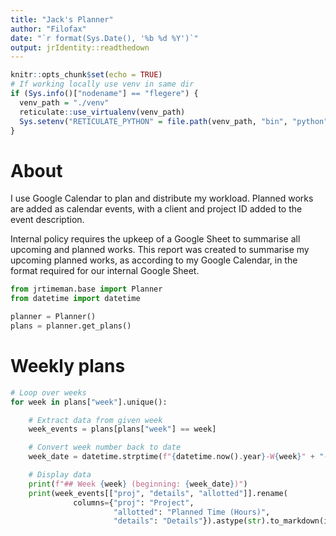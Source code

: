 ```yaml
---
title: "Jack's Planner"
author: "Filofax"
date: "`r format(Sys.Date(), '%b %d %Y')`"
output: jrIdentity::readthedown
---
```


```r
knitr::opts_chunk$set(echo = TRUE)
# If working locally use venv in same dir
if (Sys.info()["nodename"] == "flegere") {
  venv_path = "./venv"
  reticulate::use_virtualenv(venv_path)
  Sys.setenv("RETICULATE_PYTHON" = file.path(venv_path, "bin", "python"))
}
```

# About

I use Google Calendar to plan and distribute my workload. Planned works are
added as calendar events, with a client and project ID added to the event
description.

Internal policy requires the upkeep of a Google Sheet to summarise all upcoming
and planned works. This report was created to summarise my upcoming planned
works, as according to my Google Calendar, in the format required for our
internal Google Sheet.

```python
from jrtimeman.base import Planner
from datetime import datetime
```

```python
planner = Planner()
plans = planner.get_plans()
```

# Weekly plans

```python
# Loop over weeks
for week in plans["week"].unique():

    # Extract data from given week
    week_events = plans[plans["week"] == week]

    # Convert week number back to date
    week_date = datetime.strptime(f"{datetime.now().year}-W{week}" + "-1", "%Y-W%W-%w").date()

    # Display data
    print(f"## Week {week} (beginning: {week_date})")
    print(week_events[["proj", "details", "allotted"]].rename(
              columns={"proj": "Project",
                       "allotted": "Planned Time (Hours)",
                       "details": "Details"}).astype(str).to_markdown(index=False, floatfmt=".2f"))
```
